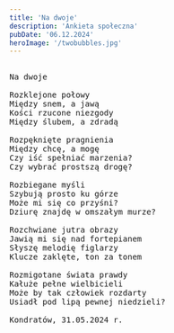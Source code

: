 ```yaml
---
title: 'Na dwoje'
description: 'Ankieta społeczna'
pubDate: '06.12.2024'
heroImage: '/twobubbles.jpg'
---
```

<pre>

Na dwoje 

Rozklejone połowy
Między snem, a jawą
Kości rzucone niezgody
Między ślubem, a zdradą

Rozpęknięte pragnienia
Między chcę, a mogę
Czy iść spełniać marzenia?
Czy wybrać prostszą drogę?

Rozbiegane myśli
Szybują prosto ku górze
Może mi się co przyśni?
Dziurę znajdę w omszałym murze?

Rozchwiane jutra obrazy
Jawią mi się nad fortepianem
Słyszę melodię figlarzy
Klucze zaklęte, ton za tonem

Rozmigotane świata prawdy
Kałuże pełne wielbicieli
Może by tak człowiek rozdarty
Usiadł pod lipą pewnej niedzieli?

Kondratów, 31.05.2024 r.

</pre>
